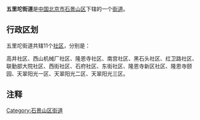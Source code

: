 {{中国乡级行政区
|行政区全称 = 五里坨街道
|景观照片文件名 = 
|景观照片描述 = 
|汉语拼音 = 
|其他语言 = 
|其他语言名称 = 
|旧称 = 
|地名出处 = 
|位置图文件名 = 
|位置图描述 = 
|自定义图片= 
|建置时间 = 
|政府驻地 = 
|毗邻 = 
|总面积 = 
|总人口 = 
|总人口年份 = 
|人口密度 = 
|GDP = 
|GDP年份 = 
|邮政编码 = 100042
|电话区号 = 10
|官方网站 = 
|网站名称 = 
|11/01/07/010/000
}}
'''五里坨街道'''是[[中华人民共和国|中国]][[北京市|北京市]][[石景山区|石景山区]]下辖的一个[[街道|街道]]。

== 行政区划 ==

五里坨街道共辖11个[[社区|社区]]，分别是：

高井社区、西山机械厂社区、隆恩寺社区、南宫社区、黑石头社区、红卫路社区、联勤部大院社区、西街社区、石府社区、东街社区、隆恩寺新区社区、隆恩寺颐园、天翠阳光一区、天翠阳光二区、天翠阳光三区。

== 注释 ==

{{Reflist|2}}

{{石景山区行政区划}}
{{北京行政区划小作品}}

[[Category:石景山区街道|Category:石景山区街道]]